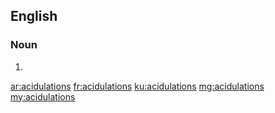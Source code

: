 ==English==

===Noun===
{{head|en|plural}}

# {{plural of|acidulation|lang=en}}

[[ar:acidulations]]
[[fr:acidulations]]
[[ku:acidulations]]
[[mg:acidulations]]
[[my:acidulations]]